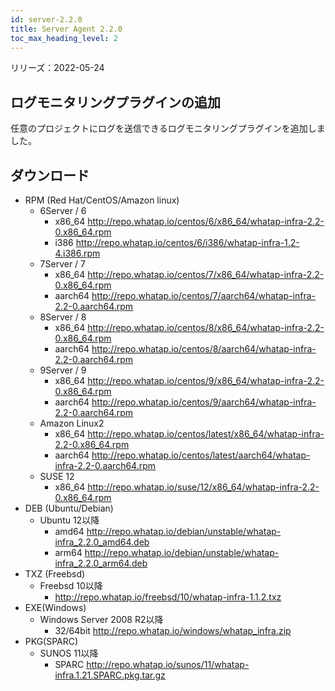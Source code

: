 ```yaml
---
id: server-2.2.0
title: Server Agent 2.2.0
toc_max_heading_level: 2
---
```


リリーズ：2022-05-24

## ログモニタリングプラグインの追加

任意のプロジェクトにログを送信できるログモニタリングプラグインを追加しました。

## ダウンロード

-   RPM (Red Hat/CentOS/Amazon linux)
    -   6Server / 6 
        -   x86_64 http://repo.whatap.io/centos/6/x86_64/whatap-infra-2.2-0.x86_64.rpm 
        -   i386 http://repo.whatap.io/centos/6/i386/whatap-infra-1.2-4.i386.rpm
    -   7Server / 7 
        -   x86_64 http://repo.whatap.io/centos/7/x86_64/whatap-infra-2.2-0.x86_64.rpm 
        -   aarch64 http://repo.whatap.io/centos/7/aarch64/whatap-infra-2.2-0.aarch64.rpm
    -   8Server / 8 
        -   x86_64 http://repo.whatap.io/centos/8/x86_64/whatap-infra-2.2-0.x86_64.rpm 
        -   aarch64 http://repo.whatap.io/centos/8/aarch64/whatap-infra-2.2-0.aarch64.rpm
    -   9Server / 9 
        -   x86_64 http://repo.whatap.io/centos/9/x86_64/whatap-infra-2.2-0.x86_64.rpm 
        -   aarch64 http://repo.whatap.io/centos/9/aarch64/whatap-infra-2.2-0.aarch64.rpm
    -   Amazon Linux2
        -   x86_64 http://repo.whatap.io/centos/latest/x86_64/whatap-infra-2.2-0.x86_64.rpm 
        -   aarch64 http://repo.whatap.io/centos/latest/aarch64/whatap-infra-2.2-0.aarch64.rpm
    -   SUSE 12
        -   x86_64 http://repo.whatap.io/suse/12/x86_64/whatap-infra-2.2-0.x86_64.rpm
-   DEB (Ubuntu/Debian)
    -   Ubuntu 12以降
        -   amd64 http://repo.whatap.io/debian/unstable/whatap-infra_2.2.0_amd64.deb
        -   arm64 http://repo.whatap.io/debian/unstable/whatap-infra_2.2.0_arm64.deb
-   TXZ (Freebsd)
    -   Freebsd 10以降
        -   http://repo.whatap.io/freebsd/10/whatap-infra-1.1.2.txz
-   EXE(Windows)
    -   Windows Server 2008 R2以降
        -   32/64bit http://repo.whatap.io/windows/whatap_infra.zip
-   PKG(SPARC)
    -   SUNOS 11以降
        -   SPARC http://repo.whatap.io/sunos/11/whatap-infra.1.21.SPARC.pkg.tar.gz
